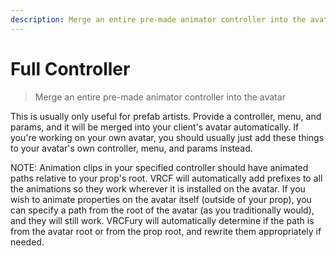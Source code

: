 ---
description: Merge an entire pre-made animator controller into the avatar
---

# Full Controller

> Merge an entire pre-made animator controller into the avatar

This is usually only useful for prefab artists. Provide a controller, menu, and params, and it will be merged into your client's avatar automatically. If you're working on your own avatar, you should usually just add these things to your avatar's own controller, menu, and params instead.

NOTE: Animation clips in your specified controller should have animated paths relative
to your prop's root. VRCF will automatically add prefixes to all the animations so they
work wherever it is installed on the avatar. If you wish to animate properties on the avatar
itself (outside of your prop), you can specify a path from the root of the avatar (as you traditionally would), and they will
still work. VRCFury will automatically determine if the path is from the avatar root or from the prop root, and rewrite them
appropriately if needed.
